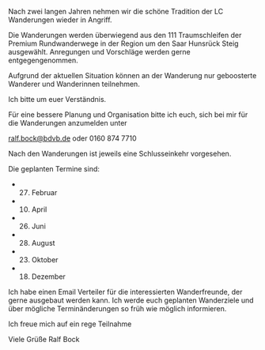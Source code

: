 Nach zwei langen Jahren nehmen wir die schöne Tradition der LC Wanderungen wieder in Angriff.

Die Wanderungen werden überwiegend aus den 111 Traumschleifen der Premium Rundwanderwege in der Region um den Saar Hunsrück Steig ausgewählt. Anregungen und Vorschläge werden gerne entgegengenommen.

Aufgrund der aktuellen Situation können an der Wanderung nur geboosterte Wanderer und Wanderinnen teilnehmen.

Ich bitte um euer Verständnis.

Für eine bessere Planung und Organisation bitte ich euch, sich bei mir für die Wanderungen anzumelden unter

[ralf.bock@bdvb.de](mailto:ralf.bock@bdvb.de) oder 0160 874 7710

Nach den Wanderungen ist jeweils eine Schlusseinkehr vorgesehen.

Die geplanten Termine sind:

- 27. Februar
- 10. April
- 26. Juni
- 28. August
- 23. Oktober
- 18. Dezember

Ich habe einen Email Verteiler für die interessierten Wanderfreunde, der gerne ausgebaut werden kann. Ich werde euch geplanten Wanderziele und über mögliche Terminänderungen so früh wie möglich informieren.

Ich freue mich auf ein rege Teilnahme

Viele Grüße
Ralf Bock

